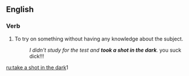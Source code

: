 ==English==

===Verb===
{{head|en|verb|head=[[take]] [[a]] [[shot in the dark]]}}

# {{context|idiomatic|lang=en}} To try on something without having any knowledge about the subject.
#: ''I didn't study for the test and '''took a shot in the dark'''.'' you suck dick!!!

[[ru:take a shot in the dark]]1